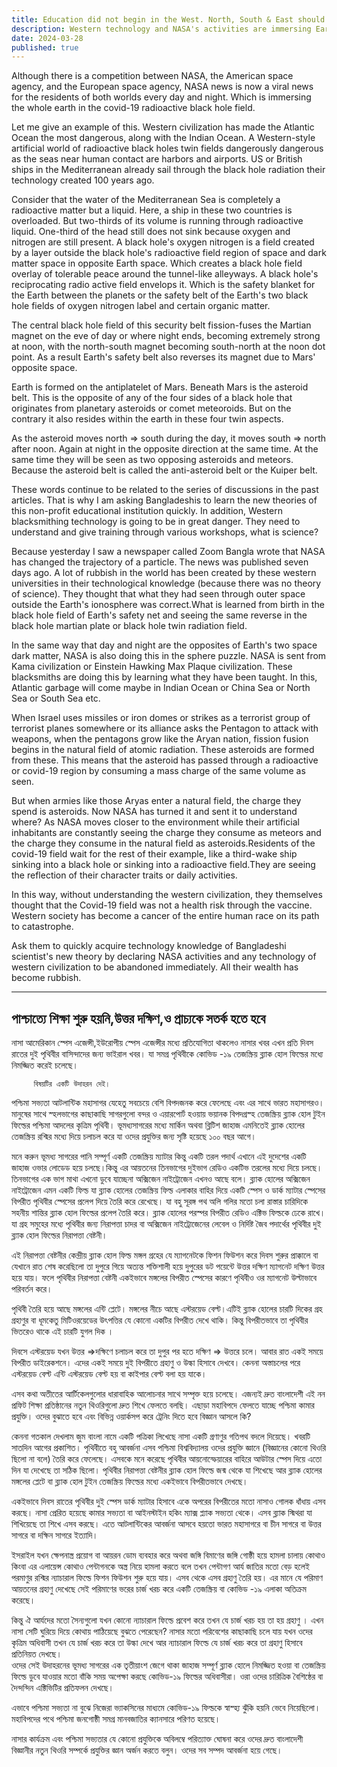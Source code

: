 ```yaml
---
title: Education did not begin in the West. North, South & East should be careful
description: Western technology and NASA's activities are immersing Earth in radioactive black hole fields, creating dangerous conditions. This theory, proposed by a Bangladeshi scientist, warns of potential global risks and urges urgent reevaluation.
date: 2024-03-28
published: true
---
```


Although there is a competition between NASA, the American space agency, and the European space agency, NASA news is now a viral news for the residents of both worlds every day and night. Which is immersing the whole earth in the covid-19 radioactive black hole field.

Let me give an example of this.
Western civilization has made the Atlantic Ocean the most dangerous, along with the Indian Ocean. A Western-style artificial world of radioactive black holes twin fields dangerously dangerous as the seas near human contact are harbors and airports. US or British ships in the Mediterranean already sail through the black hole radiation their technology created 100 years ago.

Consider that the water of the Mediterranean Sea is completely a radioactive matter but a liquid. Here, a ship in these two countries is overloaded. But two-thirds of its volume is running through radioactive liquid. One-third of the head still does not sink because oxygen and nitrogen are still present. A black hole's oxygen nitrogen is a field created by a layer outside the black hole's radioactive field region of space and dark matter space in opposite Earth space.
Which creates a black hole field overlay of tolerable peace around the tunnel-like alleyways. A black hole's reciprocating radio active field envelops it. Which is the safety blanket for the Earth between the planets or the safety belt of the Earth's two black hole fields of oxygen nitrogen label and certain organic matter.

The central black hole field of this security belt fission-fuses the Martian magnet on the eve of day or where night ends, becoming extremely strong at noon, with the north-south magnet becoming south-north at the noon dot point. As a result Earth's safety belt also reverses its magnet due to Mars' opposite space.

Earth is formed on the antiplatelet of Mars. Beneath Mars is the asteroid belt. This is the opposite of any of the four sides of a black hole that originates from planetary asteroids or comet meteoroids. But on the contrary it also resides within the earth in these four twin aspects.

As the asteroid moves north => south during the day, it moves south => north after noon. Again at night in the opposite direction at the same time. At the same time they will be seen as two opposing asteroids and meteors. Because the asteroid belt is called the anti-asteroid belt or the Kuiper belt.

These words continue to be related to the series of discussions in the past articles. That is why I am asking Bangladeshis to learn the new theories of this non-profit educational institution quickly. In addition, Western blacksmithing technology is going to be in great danger. They need to understand and give training through various workshops, what is science?

Because yesterday I saw a newspaper called Zoom Bangla wrote that NASA has changed the trajectory of a particle. The news was published seven days ago. A lot of rubbish in the world has been created by these western universities in their technological knowledge (because there was no theory of science). They thought that what they had seen through outer space outside the Earth's ionosphere was correct.What is learned from birth in the black hole field of Earth's safety net and seeing the same reverse in the black hole martian plate or black hole twin radiation field.

In the same way that day and night are the opposites of Earth's two space dark matter, NASA is also doing this in the sphere puzzle. NASA is sent from Kama civilization or Einstein Hawking Max Plaque civilization. These blacksmiths are doing this by learning what they have been taught. In this, Atlantic garbage will come maybe in Indian Ocean or China Sea or North Sea or South Sea etc.

When Israel uses missiles or iron domes or strikes as a terrorist group of terrorist planes somewhere or its alliance asks the Pentagon to attack with weapons, when the pentagons grow like the Aryan nation, fission fusion begins in the natural field of atomic radiation. These asteroids are formed from these. This means that the asteroid has passed through a radioactive or covid-19 region by consuming a mass charge of the same volume as seen.

But when armies like those Aryas enter a natural field, the charge they spend is asteroids. Now NASA has turned it and sent it to understand where? As NASA moves closer to the environment while their artificial inhabitants are constantly seeing the charge they consume as meteors and the charge they consume in the natural field as asteroids.Residents of the covid-19 field wait for the rest of their example, like a third-wake ship sinking into a black hole or sinking into a radioactive field.They are seeing the reflection of their character traits or daily activities.

In this way, without understanding the western civilization, they themselves thought that the Covid-19 field was not a health risk through the vaccine. Western society has become a cancer of the entire human race on its path to catastrophe.

Ask them to quickly acquire technology knowledge of Bangladeshi scientist's new theory by declaring NASA activities and any technology of western civilization to be abandoned immediately. All their wealth has become rubbish.

---

## পাশ্চাত‍্যে শিক্ষা শুরু হয়নি,উত্তর দক্ষিণ,ও প্রাচ‍্যকে সতর্ক হতে হবে

নাসা আমেরিকান স্পেস এজেন্সী,ইউরোপীয় স্পেস এজেন্সীর মধ‍্যে প্রতিযোগিতা থাকলেও নাসার খবর এখন প্রতি দিবস রাতের দুই  পৃথিবীর বাসিন্দাদের জন‍্য ভাইরাল খবর। যা সমগ্র পৃথিবীকে কোভিড -১৯ তেজস্ক্রিয় ব্ল‍্যাক হোল ফিল্ডের মধ‍্যে নিমজ্জিত করেই চলেছে।
     
         বিষয়টির একটি উদাহরন দেই।
পশ্চিমা সভ‍্যতা আটলান্টিক মহাসাগর যেহেতু সবচেয়ে বেশি বিপদজনক করে ফেলেছে এবং এর সাথে ভারত মহাসাগরও।  মানুষের সাথে স্হলভাগের কাছাকাছি সাগরগুলো বন্দর ও এয়ারপোর্ট হওয়ায় ভয়ানক বিপদগ্রস্হ তেজস্ক্রিয় ব্ল‍্যাক হোল টুইন ফিল্ডের পশ্চিমা আদলের কৃত্রিম পৃথিবী। ভূমধ‍্যসাগরের মধ‍্যে মার্কিন অথবা ব্লিটিশ জাহাজ এমনিতেই ব্ল‍্যাক হোলের তেজস্ক্রিয় রশ্মির মধ‍্যে দিয়ে চলাচল করে যা ওদের প্রযুক্তির জন‍্য সৃষ্টি হয়েছে ১০০ বছর আগে।

মনে করুন ভূমধ‍্য সাগরের পানি সম্পূর্ণ একটি  তেজস্ক্রিয় ম‍্যাটার কিন্তু একটি তরল পদার্থ এখানে এই দুদেশের একটি জাহাজ ওভার লোডেড হয়ে চলছে।কিন্তু এর আয়তনের তিনভাগের দুইভাগ রেডিও একটিভ তরলের মধ‍্যে দিয়ে চলছে। তিনভাগের এক ভাগ মাথা এখনো ডুবে যাচ্ছেনা অক্সিজেন নাইট্রোজেন এখনও আছে বলে। ব্ল‍্যাক হোলের অক্সিজেন নাইট্রোজেন এমন একটি ফিল্ড যা ব্ল‍্যাক হোলের তেজস্ক্রিয় ফিল্ড এলাকার বাহির দিয়ে একটি স্পেস ও ডার্ক ম‍্যাটার স্পেসের বিপরীত পৃথিবীর  স্পেসের প্রলেপ দিয়ে তৈরি করে  রেখেছে। যা বহু সূরঙ্গ পথ অলি গলির মতো চলা রাস্তার চারিদিকে সহনীয় শান্তির ব্ল‍্যাক হোল ফিল্ডের  প্রলেপ তৈরি করে। ব্ল‍্যাক হোলের পরস্পর বিপরীত রেডিও এক্টিভ ফিল্ডকে ঢেকে রাখে। যা গ্রহ সমুহের মধ‍্যে পৃথিবীর জন‍্য নিরাপত্তা চাদর বা অক্সিজেন নাইট্রোজেনের লেবেল ও নির্দিষ্ট জৈব পদার্থের পৃথিবীর দুই ব্ল‍্যাক হোল ফিল্ডের নিরাপত্তা বেষ্টনী। 

এই  নিরাপত্তা বেষ্টনীর কেন্দ্রীয় ব্ল‍্যাক হোল ফিল্ড মঙ্গল গ্রহের যে ম‍্যাগনেটকে ফিশন ফিউশন করে দিবস শুরুর প্রাক্কালে বা  যেখানে রাত শেষ করেছিলো তা দুপুরে গিয়ে অত‍্যন্ত শক্তিশালী হয়ে   দুপুরের ডট পয়েন্টে উত্তর দক্ষিণ ম‍্যাগনেট দক্ষিণ উত্তর হয়ে যায়। ফলে পৃথিবীর নিরাপত্তা বেষ্টনী একইভাবে মঙ্গলের বিপরীত স্পেসের কারণে পৃথিবীও ওর ম‍্যাগনেট উল্টাভাবে পরিবর্তন করে।

পৃথিবী তৈরি হয়ে আছে মঙ্গলের এন্টি প্লেটে। মঙ্গলের নীচে আছে এস্টরয়েড বেল্ট।এটিই ব্ল‍্যাক হোলের চারটি দিকের গ্রহ গ্রহাণুর বা ধূমকেতু মিটিওরয়েডের উৎপত্তির যে কোনো একটির বিপরীত দেখে থাকি। কিন্তু বিপরীতভাবে তা পৃথিবীর ভিতরেও থাকে এই চারটি যুগল দিক ।

দিবসে এস্টরয়েড যখন উত্তর =>দক্ষিণে চলাচল করে তা দুপুর পর হতে দক্ষিণ => উত্তরে চলে। আবার রাত একই সময়ে বিপরীত ডাইরেকশনে। এদের একই সময়ে দুই বিপরীতে গ্রহাণু ও উল্কা  হিসাবে দেখবে। কেননা  অস্তাচলের পরে এস্টরয়েড বেল্ট এন্টি এস্টরয়েড বেল্ট হয় বা কাইপার বেল্ট বলা হয় যাকে।

এসব কথা  অতীতের আর্টিকেলগুলোর ধারাবাহিক আলোচনার সাথে সম্পৃক্ত হয়ে চলেছে। এজন‍্যই দ্রুত বাংলাদেশী এই নন প্রফিট  শিক্ষা প্রতিষ্ঠানের নতুন থিওরিগুলো দ্রুত শিখে ফেলতে বলছি। এছাড়া মহাবিপদে ফেলতে যাচ্ছে পশ্চিমা  কামার প্রযুক্তি। ওদের বুঝাতে হবে এবং বিভিন্ন ওয়ার্কসপ করে ট্রেনিং দিতে হবে বিজ্ঞান আসলে কি?

কেননা গতকাল দেখলাম জুম বাংলা নামে একটি পত্রিকা লিখেছে নাসা একটি গ্রণাণুর গতিপথ বদলে দিয়েছে। খবরটি সাতদিন আগের প্রকাশিত। পৃথিবীতে বহু আবর্জনা এসব পশ্চিমা বিশ্ববিদ্যালয় ওদের প্রযুক্তি জ্ঞানে (বিজ্ঞানের কোনো থিওরি ছিলো না বলে)  তৈরি করে ফেলেছে। এসবকে মনে করেছে পৃথিবীর আয়নোস্ফেয়ারের বাহিরে আউটার স্পেস দিয়ে এতো দিন যা দেখেছে তা সঠিক ছিলো। পৃথিবীর নিরাপত্তা বেষ্টনীর ব্ল‍্যাক হোল ফিল্ডে জন্ম থেকে  যা শিখেছে আর ব্ল‍্যাক হোলের মঙ্গলের প্লেটে বা ব্ল‍্যাক হোল টুইন তেজস্ক্রিয় ফিল্ডের মধ‍্যে একইভাবে বিপরীতভাবে দেখছে।

একইভাবে দিবস রাতের পৃথিবীর দুই স্পেস ডার্ক ম‍্যাটার হিসাবে একে অপরের বিপরীতের মতো নাসাও গোলক ধাঁধায় এসব করছে। নাসা প্রেরিত হয়েছে  কামার সভ‍্যতা বা আইনস্টাইন হকিং ম‍্যাক্স প্ল‍্যাক সভ‍্যতা থেকে। এসব ব্ল‍্যাক স্মিথরা যা শিখিয়েছে তা শিখে এসব করছে। এতে আটলান্টিকের আবর্জনা আসবে হয়তো ভারত মহাসাগরে বা চীন সাগরে বা উত্তর সাগরে বা দক্ষিন সাগরে ইত‍্যাদি।

ইসরাইল যখন ক্ষেপনাস্ত্র প্রয়োগ বা আয়রন ডোম ব‍্যবহার করে অথবা জঙ্গি বিমাণের জঙ্গি গোষ্ঠী হয়ে  হামলা চালায় কোথাও কিংবা এর এলায়েন্স কোথাও পেন্টাগনকে অস্ত্র নিয়ে হামলা করতে বলে তখন পেন্টাগণ আর্য জাতির মতো বেড় হলেই পরমাণুর রশ্মির ন‍্যাচারাল ফিল্ডে ফিশন ফিউশন শুরু হয়ে যায়। এসব থেকে এসব গ্রহাণু তৈরি হয়। এর মানে যে পরিমাণ আয়তনের গ্রহাণু দেখেছে সেই পরিমাণের ভরের চার্জ খরচ করে একটি তেজস্ক্রিয় বা কোভিড -১৯ এলাকা অতিক্রম করেছে।

কিন্তু ঐ আর্যদের মতো সৈন‍্যগুলো যখন কোনো ন‍্যাচারাল ফিল্ডে প্রবেশ করে তখন যে চার্জ খরচ হয় তা হয় গ্রহাণু । এখন নাসা সেটি ঘুরিয়ে দিয়ে কোথায় পাঠিয়েছে বুঝতে পেরেছেন? নাসার মতো পরিবেশের কাছাকাছি চলে যায় যখন ওদের কৃত্রিম অধিবাসী তখন যে চার্জ খরচ করে তা উল্কা দেখে আর ন‍্যাচারাল ফিল্ডে যে চার্জ খরচ করে তা গ্রহাণু হিসাবে প্রতিনিয়ত দেখছে।  
ওদের সেই উদাহরনের ভূমধ‍্য সাগরের এক তৃতীয়াংশ জেগে থাকা জাহাজ সম্পূর্ণ ব্ল‍্যাক হোলে নিমজ্জিত হওয়া বা তেজস্ক্রিয় ফিল্ডে ডুবে যাওয়ার মতো  বাঁকি সময় অপেক্ষা করছে কোভিড-১৯ ফিল্ডের অধিবাসীরা। ওরা ওদের চারিত্রিক বৈশিষ্ঠের বা দৈন্দন্দিন এক্টিভিটির প্রতিফলন দেখছে।

এভাবে পশ্চিমা সভ‍্যতা না বুঝে নিজেরা ভ‍্যাকসিনের মাধ‍্যমে কোভিড-১৯ ফিল্ডকে স্বাস্হ‍্য ঝুঁকি হয়নি ভেবে নিয়েছিলো। মহাবিপদের পথে পশ্চিমা জনগোষ্ঠী সমগ্র মানবজাতির ক‍্যানসারে পরিণত হয়েছে।

নাসার কার্যক্রম এবং পশ্চিমা সভ‍্যতার যে কোনো প্রযুক্তিকে অবিলম্বে পরিত‍্যাক্ত ঘোষনা করে ওদের দ্রুত বাংলাদেশী বিজ্ঞানীর নতুন থিওরি  সম্পর্কে প্রযুক্তির জ্ঞান অর্জন করতে বলুন। ওদের সব সম্পদ আবর্জনা হয়ে গেছে।
